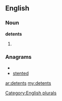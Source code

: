==English==

===Noun===
'''detents'''

# {{plural of|[[detent]]}}

===Anagrams===
* {{alphagram|deenstt}}
* [[stented#English|stented]]


[[Category:English plurals]]

[[ar:detents]]
[[my:detents]]